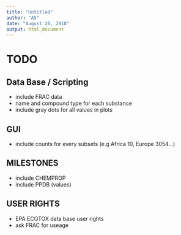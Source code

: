 ```yaml
---
title: "Untitled"
author: "AS"
date: "August 20, 2018"
output: html_document
---
```


# TODO

## Data Base / Scripting

* include FRAC data
* name and compound type for each substance
* include gray dots for all values in plots

## GUI

* include counts for every subsets (e.g Africa 10, Europe 3054...)

## MILESTONES

* include CHEMPROP
* include PPDB (values)

## USER RIGHTS

* EPA ECOTOX data base user rights
* ask FRAC for useage

